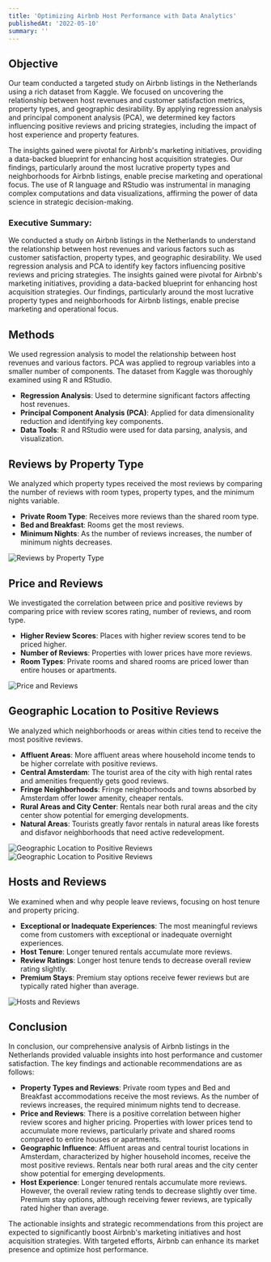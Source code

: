 ```yaml
---
title: 'Optimizing Airbnb Host Performance with Data Analytics'
publishedAt: '2022-05-10'
summary: ''
---
```

## Objective

  Our team conducted a targeted study on Airbnb listings in the Netherlands using a rich dataset from Kaggle. We focused on uncovering the relationship between host revenues and customer satisfaction metrics, property types, and geographic desirability. By applying regression analysis and principal component analysis (PCA), we determined key factors influencing positive reviews and pricing strategies, including the impact of host experience and property features.

  The insights gained were pivotal for Airbnb's marketing initiatives, providing a data-backed blueprint for enhancing host acquisition strategies. Our findings, particularly around the most lucrative property types and neighborhoods for Airbnb listings, enable precise marketing and operational focus. The use of R language and RStudio was instrumental in managing complex computations and data visualizations, affirming the power of data science in strategic decision-making.

  ### Executive Summary:
  We conducted a study on Airbnb listings in the Netherlands to understand the relationship between host revenues and various factors such as customer satisfaction, property types, and geographic desirability. We used regression analysis and PCA to identify key factors influencing positive reviews and pricing strategies.
  The insights gained were pivotal for Airbnb&apos;s marketing initiatives, providing a data-backed blueprint for enhancing host acquisition strategies. Our findings, particularly around the most lucrative property types and neighborhoods for Airbnb listings, enable precise marketing and operational focus.


  ## Methods

  We used regression analysis to model the relationship between host revenues and various factors. PCA was applied to regroup variables into a smaller number of components. The dataset from Kaggle was thoroughly examined using R and RStudio.

  - **Regression Analysis**: Used to determine significant factors affecting host revenues.
  - **Principal Component Analysis (PCA)**: Applied for data dimensionality reduction and identifying key components.
  - **Data Tools**: R and RStudio were used for data parsing, analysis, and visualization.

  ## Reviews by Property Type

  We analyzed which property types received the most reviews by comparing the number of reviews with room types, property types, and the minimum nights variable.

  - **Private Room Type**: Receives more reviews than the shared room type.
  - **Bed and Breakfast**: Rooms get the most reviews.
  - **Minimum Nights**: As the number of reviews increases, the number of minimum nights decreases.

  <div className="flex flex-wrap justify-center gap-2.5 max-w-full">
    <Image
      src="public/Projects/airbnb/img_1.png"
      alt="Reviews by Property Type"
      width={800}
      height={200}
      className="w-full h-auto object-contain max-w-lg"
    />
  </div>

  ## Price and Reviews

  We investigated the correlation between price and positive reviews by comparing price with review scores rating, number of reviews, and room type.

  - **Higher Review Scores**: Places with higher review scores tend to be priced higher.
  - **Number of Reviews**: Properties with lower prices have more reviews.
  - **Room Types**: Private rooms and shared rooms are priced lower than entire houses or apartments.

  <div className="flex flex-wrap justify-center gap-2.5 max-w-full">
    <Image
      src="public/Projects/airbnb/img_2.png"
      alt="Price and Reviews"
      width={800}
      height={200}
      className="w-full h-auto object-contain max-w-lg"
    />
  </div>

  ## Geographic Location to Positive Reviews

  We analyzed which neighborhoods or areas within cities tend to receive the most positive reviews.

  - **Affluent Areas**: More affluent areas where household income tends to be higher correlate with positive reviews.
  - **Central Amsterdam**: The tourist area of the city with high rental rates and amenities frequently gets good reviews.
  - **Fringe Neighborhoods**: Fringe neighborhoods and towns absorbed by Amsterdam offer lower amenity, cheaper rentals.
  - **Rural Areas and City Center**: Rentals near both rural areas and the city center show potential for emerging developments.
  - **Natural Areas**: Tourists greatly favor rentals in natural areas like forests and disfavor neighborhoods that need active redevelopment.

  <div className="flex flex-wrap justify-center gap-2.5 max-w-full">
    <Image
      src="public/Projects/airbnb/img_3.png"
      alt="Geographic Location to Positive Reviews"
      width={800}
      height={200}
      className="w-full h-auto object-contain max-w-lg"
    />
    <Image
      src="/Projects/airbnb/img_5.png"
      alt="Geographic Location to Positive Reviews"
      width={600}
      height={200}
      className="h-auto object-contain"
    />
  </div>

  ## Hosts and Reviews

  We examined when and why people leave reviews, focusing on host tenure and property pricing.

  - **Exceptional or Inadequate Experiences**: The most meaningful reviews come from customers with exceptional or inadequate overnight experiences.
  - **Host Tenure**: Longer tenured rentals accumulate more reviews.
  - **Review Ratings**: Longer host tenure tends to decrease overall review rating slightly.
  - **Premium Stays**: Premium stay options receive fewer reviews but are typically rated higher than average.

  <div className="flex flex-wrap justify-center gap-2.5 max-w-full">
    <Image
      src="public/Projects/airbnb/img_6.png"
      alt="Hosts and Reviews"
      width={800}
      height={200}
      className="w-full h-auto object-contain max-w-lg"
    />
  </div>

  ## Conclusion

  In conclusion, our comprehensive analysis of Airbnb listings in the Netherlands provided valuable insights into host performance and customer satisfaction. The key findings and actionable recommendations are as follows:

  - **Property Types and Reviews**: Private room types and Bed and Breakfast accommodations receive the most reviews. As the number of reviews increases, the required minimum nights tend to decrease.
  - **Price and Reviews**: There is a positive correlation between higher review scores and higher pricing. Properties with lower prices tend to accumulate more reviews, particularly private and shared rooms compared to entire houses or apartments.
  - **Geographic Influence**: Affluent areas and central tourist locations in Amsterdam, characterized by higher household incomes, receive the most positive reviews. Rentals near both rural areas and the city center show potential for emerging developments.
  - **Host Experience**: Longer tenured rentals accumulate more reviews. However, the overall review rating tends to decrease slightly over time. Premium stay options, although receiving fewer reviews, are typically rated higher than average.

  The actionable insights and strategic recommendations from this project are expected to significantly boost Airbnb's marketing initiatives and host acquisition strategies. With targeted efforts, Airbnb can enhance its market presence and optimize host performance.
